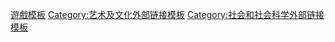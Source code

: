 {{Template category|type=external link}}

[[Category:遊戲模板|]]
[[Category:艺术及文化外部链接模板|Category:艺术及文化外部链接模板]]
[[Category:社会和社会科学外部链接模板|Category:社会和社会科学外部链接模板]]
